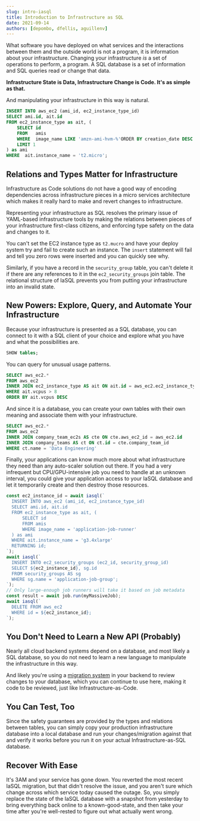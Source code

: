 ```yaml
---
slug: intro-iasql
title: Introduction to Infrastructure as SQL
date: 2021-09-14
authors: [depombo, dfellis, aguillenv]
---
```


What software you have deployed on what services and the interactions between them and the outside world is not a program, it is information about your infrastructure. Changing your infrastructure *is* a set of operations to perform, a program. A SQL database is a set of information and SQL queries read or change that data.

**Infrastructure State is Data, Infrastructure Change is Code. It's as simple as that.**

And manipulating your infrastructure in this way is natural.

```sql
INSERT INTO aws_ec2 (ami_id, ec2_instance_type_id)
SELECT ami.id, ait.id
FROM ec2_instance_type as ait, (
    SELECT id
    FROM   amis
    WHERE  image_name LIKE 'amzn-ami-hvm-%'ORDER BY creation_date DESC
    LIMIT 1
) as ami
WHERE  ait.instance_name = 't2.micro';
```

## **Relations and Types Matter for Infrastructure**

Infrastructure as Code solutions do not have a good way of encoding dependencies across infrastructure pieces in a micro services architecture which makes it really hard to make and revert changes to infrastructure.

Representing your infrastructure as SQL resolves the primary issue of YAML-based infrastructure tools by making the relations between pieces of your infrastructure first-class citizens, and enforcing type safety on the data and changes to it.

You can't set the EC2 instance type as `t2.mucro` and have your deploy system try and fail to create such an instance. The `insert` statement will fail and tell you zero rows were inserted and you can quickly see why.

Similarly, if you have a record in the `security_group` table, you can't delete it if there are any references to it in the `ec2_security_groups` join table. The relational structure of IaSQL prevents you from putting your infrastructure into an invalid state.

## **New Powers: Explore, Query, and Automate Your Infrastructure**

Because your infrastructure is presented as a SQL database, you can connect to it with a SQL client of your choice and explore what you have and what the possibilities are.

```sql
SHOW tables;
```

You can query for unusual usage patterns.

```sql
SELECT aws_ec2.*
FROM aws_ec2
INNER JOIN ec2_instance_type AS ait ON ait.id = aws_ec2.ec2_instance_type_id
WHERE ait.vcpus > 8
ORDER BY ait.vcpus DESC
```

And since it is a database, you can create your own tables with their own meaning and associate them with your infrastructure.

```sql
SELECT aws_ec2.*
FROM aws_ec2
INNER JOIN company_team_ec2s AS cte ON cte.aws_ec2_id = aws_ec2.id
INNER JOIN company_teams AS ct ON ct.id = cte.company_team_id
WHERE ct.name = 'Data Engineering'
```

Finally, your applications can know much more about what infrastructure they need than any auto-scaler solution out there. If you had a very infrequent but CPU/GPU-intensive job you need to handle at an unknown interval, you could give your application access to your IaSQL database and let it temporarily create and then destroy those resources.

```jsx
const ec2_instance_id = await iasql(`
  INSERT INTO aws_ec2 (ami_id, ec2_instance_type_id)
  SELECT ami.id, ait.id
  FROM ec2_instance_type as ait, (
      SELECT id
      FROM amis
      WHERE image_name = 'application-job-runner'
  ) as ami
  WHERE ait.instance_name = 'g3.4xlarge'
  RETURNING id;
`);
await iasql(`
  INSERT INTO ec2_security_groups (ec2_id, security_group_id)
  SELECT ${ec2_instance_id}, sg.id
  FROM security_groups AS sg
  WHERE sg.name = 'application-job-group';
`);
// Only large-enough job runners will take it based on job metadata
const result = await job.run(myMassiveJob); 
await iasql(`
  DELETE FROM aws_ec2
  WHERE id = ${ec2_instance_id};
`);
```

## **You Don't Need to Learn a New API (Probably)**

Nearly all cloud backend systems depend on a database, and most likely a SQL database, so you do not need to learn a new language to manipulate the infrastructure in this way.

And likely you're using a [migration system](https://en.wikipedia.org/wiki/Schema_migration) in your backend to review changes to your database, which you can continue to use here, making it code to be reviewed, just like Infrastructure-as-Code.

## **You Can Test, Too**

Since the safety guarantees are provided by the types and relations between tables, you can simply copy your production infrastructure database into a local database and run your changes/migration against that and verify it works before you run it on your actual Infrastructure-as-SQL database.

## **Recover With Ease**

It's 3AM and your service has gone down. You reverted the most recent IaSQL migration, but that didn't resolve the issue, and you aren't sure which change across which service today caused the outage. So, you simply replace the state of the IaSQL database with a snapshot from yesterday to bring everything back online to a known-good-state, and then take your time after you're well-rested to figure out what actually went wrong.